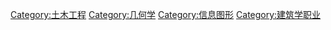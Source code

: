 {{Commonscat|Technical drawing}}

[[Category:土木工程|Category:土木工程]]
[[Category:几何学|Category:几何学]]
[[Category:信息图形|Category:信息图形]]
[[Category:建筑学职业|Category:建筑学职业]]